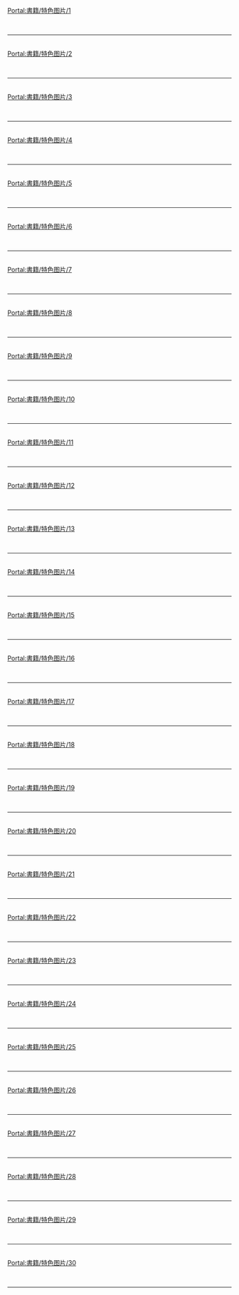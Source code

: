 {{Portal:書籍/box-header|特色图片|Portal:書籍/特色图片|}}

[[Portal:書籍/特色图片/1|Portal:書籍/特色图片/1]]<br> {{Portal:書籍/特色图片/1}} <div style="clear: both"></div><br/><hr/><br/>
[[Portal:書籍/特色图片/2|Portal:書籍/特色图片/2]]<br> {{Portal:書籍/特色图片/2}} <div style="clear: both"></div><br/><hr/><br/>
[[Portal:書籍/特色图片/3|Portal:書籍/特色图片/3]]<br> {{Portal:書籍/特色图片/3}} <div style="clear: both"></div><br/><hr/><br/>
[[Portal:書籍/特色图片/4|Portal:書籍/特色图片/4]]<br> {{Portal:書籍/特色图片/4}} <div style="clear: both"></div><br/><hr/><br/>
[[Portal:書籍/特色图片/5|Portal:書籍/特色图片/5]]<br> {{Portal:書籍/特色图片/5}} <div style="clear: both"></div><br/><hr/><br/>
[[Portal:書籍/特色图片/6|Portal:書籍/特色图片/6]]<br> {{Portal:書籍/特色图片/6}} <div style="clear: both"></div><br/><hr/><br/>
[[Portal:書籍/特色图片/7|Portal:書籍/特色图片/7]]<br> {{Portal:書籍/特色图片/7}} <div style="clear: both"></div><br/><hr/><br/>
[[Portal:書籍/特色图片/8|Portal:書籍/特色图片/8]]<br> {{Portal:書籍/特色图片/8}} <div style="clear: both"></div><br/><hr/><br/>
[[Portal:書籍/特色图片/9|Portal:書籍/特色图片/9]]<br> {{Portal:書籍/特色图片/9}} <div style="clear: both"></div><br/><hr/><br/>
[[Portal:書籍/特色图片/10|Portal:書籍/特色图片/10]]<br> {{Portal:書籍/特色图片/10}} <div style="clear: both"></div><br/><hr/><br/>
[[Portal:書籍/特色图片/11|Portal:書籍/特色图片/11]]<br> {{Portal:書籍/特色图片/11}} <div style="clear: both"></div><br/><hr/><br/>
[[Portal:書籍/特色图片/12|Portal:書籍/特色图片/12]]<br> {{Portal:書籍/特色图片/12}} <div style="clear: both"></div><br/><hr/><br/>
[[Portal:書籍/特色图片/13|Portal:書籍/特色图片/13]]<br> {{Portal:書籍/特色图片/13}} <div style="clear: both"></div><br/><hr/><br/>
[[Portal:書籍/特色图片/14|Portal:書籍/特色图片/14]]<br> {{Portal:書籍/特色图片/14}} <div style="clear: both"></div><br/><hr/><br/>
[[Portal:書籍/特色图片/15|Portal:書籍/特色图片/15]]<br> {{Portal:書籍/特色图片/15}} <div style="clear: both"></div><br/><hr/><br/>
[[Portal:書籍/特色图片/16|Portal:書籍/特色图片/16]]<br> {{Portal:書籍/特色图片/16}} <div style="clear: both"></div><br/><hr/><br/>
[[Portal:書籍/特色图片/17|Portal:書籍/特色图片/17]]<br> {{Portal:書籍/特色图片/17}} <div style="clear: both"></div><br/><hr/><br/>
[[Portal:書籍/特色图片/18|Portal:書籍/特色图片/18]]<br> {{Portal:書籍/特色图片/18}} <div style="clear: both"></div><br/><hr/><br/>
[[Portal:書籍/特色图片/19|Portal:書籍/特色图片/19]]<br> {{Portal:書籍/特色图片/19}} <div style="clear: both"></div><br/><hr/><br/>
[[Portal:書籍/特色图片/20|Portal:書籍/特色图片/20]]<br> {{Portal:書籍/特色图片/20}} <div style="clear: both"></div><br/><hr/><br/>
[[Portal:書籍/特色图片/21|Portal:書籍/特色图片/21]]<br> {{Portal:書籍/特色图片/21}} <div style="clear: both"></div><br/><hr/><br/>
[[Portal:書籍/特色图片/22|Portal:書籍/特色图片/22]]<br> {{Portal:書籍/特色图片/22}} <div style="clear: both"></div><br/><hr/><br/>
[[Portal:書籍/特色图片/23|Portal:書籍/特色图片/23]]<br> {{Portal:書籍/特色图片/23}} <div style="clear: both"></div><br/><hr/><br/>
[[Portal:書籍/特色图片/24|Portal:書籍/特色图片/24]]<br> {{Portal:書籍/特色图片/24}} <div style="clear: both"></div><br/><hr/><br/>
[[Portal:書籍/特色图片/25|Portal:書籍/特色图片/25]]<br> {{Portal:書籍/特色图片/25}} <div style="clear: both"></div><br/><hr/><br/>
[[Portal:書籍/特色图片/26|Portal:書籍/特色图片/26]]<br> {{Portal:書籍/特色图片/26}} <div style="clear: both"></div><br/><hr/><br/>
[[Portal:書籍/特色图片/27|Portal:書籍/特色图片/27]]<br> {{Portal:書籍/特色图片/27}} <div style="clear: both"></div><br/><hr/><br/>
[[Portal:書籍/特色图片/28|Portal:書籍/特色图片/28]]<br> {{Portal:書籍/特色图片/28}} <div style="clear: both"></div><br/><hr/><br/>
[[Portal:書籍/特色图片/29|Portal:書籍/特色图片/29]]<br> {{Portal:書籍/特色图片/29}} <div style="clear: both"></div><br/><hr/><br/>
[[Portal:書籍/特色图片/30|Portal:書籍/特色图片/30]]<br> {{Portal:書籍/特色图片/30}} <div style="clear: both"></div><br/><hr/><br/>
{{Portal:書籍/box-footer|}}
<noinclude>
</noinclude>